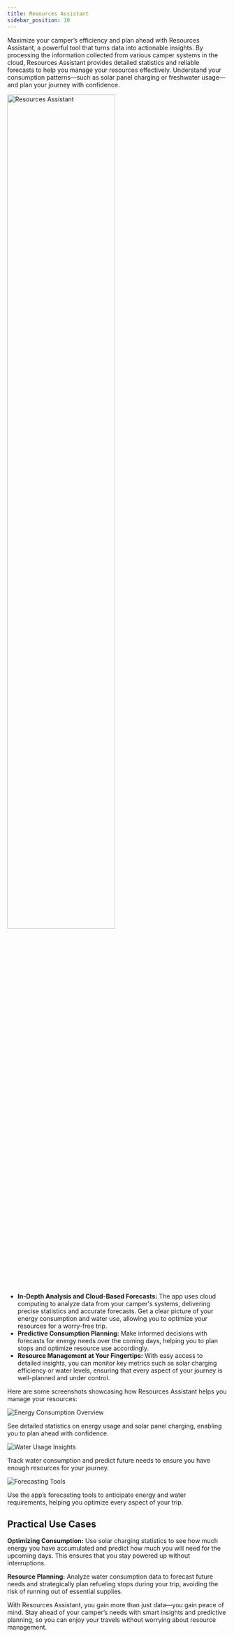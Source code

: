 ```yaml
---
title: Resources Assistant
sidebar_position: 10
---
```



Maximize your camper’s efficiency and plan ahead with Resources Assistant, a
powerful tool that turns data into actionable insights. By processing the
information collected from various camper systems in the cloud, Resources Assistant
provides detailed statistics and reliable forecasts to help you manage your
resources effectively. Understand your consumption patterns—such as solar panel
charging or freshwater usage—and plan your journey with confidence.

<img className={style_feature.head_img}
  src="/img/features/logos/features_resources_assistant_512.png"
  alt="Resources Assistant"
  width="70%"/>

* **In-Depth Analysis and Cloud-Based Forecasts:** The app uses cloud computing
  to analyze data from your camper's systems, delivering precise statistics and
  accurate forecasts. Get a clear picture of your energy consumption and water
  use, allowing you to optimize your resources for a worry-free trip.
* **Predictive Consumption Planning:** Make informed decisions with forecasts
  for energy needs over the coming days, helping you to plan stops and optimize
  resource use accordingly.
* **Resource Management at Your Fingertips:** With easy access to detailed
  insights, you can monitor key metrics such as solar charging efficiency or
  water levels, ensuring that every aspect of your journey is well-planned and
  under control.


Here are some screenshots showcasing how Resources Assistant helps you manage your resources:

<div className={style_feature.list_screenshots}>

  <div className={style_feature.screenshot_container}>
    <img className={style_feature.screenshot_image}
      src="/img/features/screenshots/.png"
      alt="Energy Consumption Overview"/>
    <p className={style_feature.screenshot_description}>
      See detailed statistics on energy usage and solar panel charging, enabling you to plan ahead with confidence.
    </p>
  </div>


  <div className={style_feature.screenshot_container}>
    <img className={style_feature.screenshot_image}
      src="/img/features/screenshots/.png"
      alt="Water Usage Insights"/>
    <p className={style_feature.screenshot_description}>
      Track water consumption and predict future needs to ensure you have enough resources for your journey.
    </p>
  </div>


  <div className={style_feature.screenshot_container}>
    <img className={style_feature.screenshot_image}
      src="/img/features/screenshots/.png"
      alt="Forecasting Tools"/>
    <p className={style_feature.screenshot_description}>
      Use the app’s forecasting tools to anticipate energy and water requirements, helping you optimize every aspect of your trip.
    </p>
  </div>

</div>


## Practical Use Cases

**Optimizing Consumption:** Use solar charging statistics to see how much
energy you have accumulated and predict how much you will need for the upcoming
days. This ensures that you stay powered up without interruptions.

**Resource Planning:** Analyze water consumption data to forecast future needs
and strategically plan refueling stops during your trip, avoiding the risk of
running out of essential supplies.


With Resources Assistant, you gain more than just data—you gain peace of mind.
Stay ahead of your camper’s needs with smart insights and predictive planning,
so you can enjoy your travels without worrying about resource management.